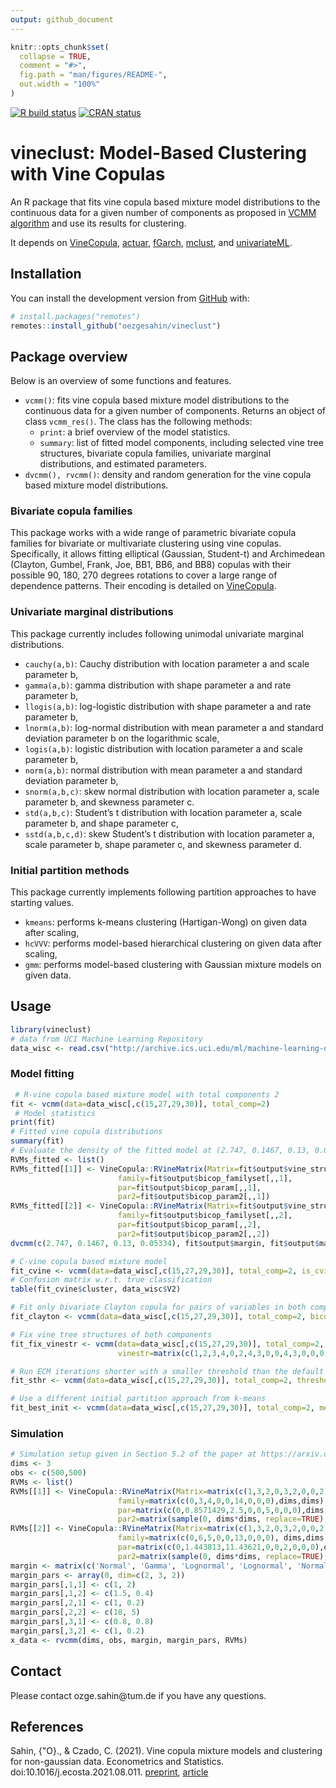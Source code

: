 ```yaml
---
output: github_document
---
```



```r
knitr::opts_chunk$set(
  collapse = TRUE,
  comment = "#>",
  fig.path = "man/figures/README-",
  out.width = "100%"
)
```

<!-- badges: start -->
[![R build status](https://github.com/oezgesahin/vineclust/workflows/R-CMD-check/badge.svg)](https://github.com/oezgesahin/vineclust/actions)
[![CRAN status](https://www.r-pkg.org/badges/version/vineclust)](https://CRAN.R-project.org/package=vineclust)
<!-- badges: end -->

# vineclust: Model-Based Clustering with Vine Copulas

An R package that fits vine copula based mixture model distributions to the continuous data for a given number of components as proposed in [VCMM algorithm](https://arxiv.org/pdf/2102.03257.pdf) and use its results for clustering.

It depends on [VineCopula](https://github.com/tnagler/VineCopula), [actuar](https://github.com/cran/actuar), [fGarch](https://github.com/cran/fGarch), [mclust](https://github.com/cran/mclust), and [univariateML](https://github.com/JonasMoss/univariateML).

## Installation

You can install the development version from [GitHub](https://github.com/oezgesahin) with:

``` r
# install.packages("remotes")
remotes::install_github("oezgesahin/vineclust")
```

## Package overview

Below is an overview of some functions and features. 

* ```vcmm()```: fits vine copula based mixture model distributions to the continuous data for a given number of components. Returns an object of class ```vcmm_res()```. The class has the following methods:
    * ```print```: a brief overview of the model statistics.
    * ```summary```: list of fitted model components, including selected vine tree structures, bivariate copula families, univariate marginal distributions, and estimated parameters.

* ```dvcmm(), rvcmm()```: density and random generation for the vine copula based mixture model distributions.

### Bivariate copula families

This package works with a wide range of parametric bivariate copula families for bivariate or multivariate clustering using vine copulas. Specifically, it allows fitting elliptical (Gaussian, Student-t) and Archimedean (Clayton, Gumbel, Frank, Joe, BB1, BB6, and BB8) copulas with their possible 90, 180, 270 degrees rotations to cover a large range of dependence patterns. Their encoding is detailed on [VineCopula](https://github.com/tnagler/VineCopula). 

### Univariate marginal distributions

This package currently includes following unimodal univariate marginal distributions.

* ```cauchy(a,b)```: Cauchy distribution with location parameter a and scale parameter b,
* ```gamma(a,b)```: gamma distribution with shape parameter a and rate parameter b,
* ```llogis(a,b)```: log-logistic distribution with shape parameter a and rate parameter b,
* ```lnorm(a,b)```: log-normal distribution with mean parameter a and standard deviation parameter b on the logarithmic scale,
* ```logis(a,b)```: logistic distribution with location parameter a and scale parameter b,
* ```norm(a,b)```: normal distribution with mean parameter a and standard deviation parameter b,
* ```snorm(a,b,c)```: skew normal distribution with location parameter a, scale parameter b, and skewness parameter c.
* ```std(a,b,c)```: Student’s t distribution with location parameter a, scale parameter b, and shape parameter c,
* ```sstd(a,b,c,d)```: skew Student’s t distribution with location parameter a, scale parameter b, shape parameter c, and skewness parameter d.

### Initial partition methods

This package currently implements following partition approaches to have starting values.

* ```kmeans```: performs k-means clustering (Hartigan-Wong) on given data after scaling,
* ```hcVVV```: performs model-based hierarchical clustering on given data after scaling,
* ```gmm```: performs model-based clustering with Gaussian mixture models on given data. 

## Usage

```r
library(vineclust)
# data from UCI Machine Learning Repository 
data_wisc <- read.csv("http://archive.ics.uci.edu/ml/machine-learning-databases/breast-cancer-wisconsin/wdbc.data", header = FALSE)
```

### Model fitting

```r
 # R-vine copula based mixture model with total components 2
fit <- vcmm(data=data_wisc[,c(15,27,29,30)], total_comp=2)
 # Model statistics
print(fit)
# Fitted vine copula distributions
summary(fit) 
# Evaluate the density of the fitted model at (2.747, 0.1467, 0.13, 0.05334)
RVMs_fitted <- list()
RVMs_fitted[[1]] <- VineCopula::RVineMatrix(Matrix=fit$output$vine_structure[,,1],
                        family=fit$output$bicop_familyset[,,1],
                        par=fit$output$bicop_param[,,1],
                        par2=fit$output$bicop_param2[,,1])
RVMs_fitted[[2]] <- VineCopula::RVineMatrix(Matrix=fit$output$vine_structure[,,2],
                        family=fit$output$bicop_familyset[,,2],
                        par=fit$output$bicop_param[,,2],
                        par2=fit$output$bicop_param2[,,2])
dvcmm(c(2.747, 0.1467, 0.13, 0.05334), fit$output$margin, fit$output$marginal_param, RVMs_fitted, fit$output$mixture_prob)
```

```r
# C-vine copula based mixture model
fit_cvine <- vcmm(data=data_wisc[,c(15,27,29,30)], total_comp=2, is_cvine=1)  
# Confusion matrix w.r.t. true classification
table(fit_cvine$cluster, data_wisc$V2) 
```

```r
# Fit only bivariate Clayton copula for pairs of variables in both components
fit_clayton <- vcmm(data=data_wisc[,c(15,27,29,30)], total_comp=2, bicop=c(3))  
```

```r
# Fix vine tree structures of both components 
fit_fix_vinestr <- vcmm(data=data_wisc[,c(15,27,29,30)], total_comp=2,
                        vinestr=matrix(c(1,2,3,4,0,2,4,3,0,0,4,3,0,0,0,3),4,4)) 
``` 

```r
# Run ECM iterations shorter with a smaller threshold than the default threshold
fit_sthr <- vcmm(data=data_wisc[,c(15,27,29,30)], total_comp=2, threshold=0.001)  
``` 

```r
# Use a different initial partition approach from k-means
fit_best_init <- vcmm(data=data_wisc[,c(15,27,29,30)], total_comp=2, methods=c("gmm"))  
```

### Simulation

```r
# Simulation setup given in Section 5.2 of the paper at https://arxiv.org/pdf/2102.03257.pdf
dims <- 3
obs <- c(500,500) 
RVMs <- list()
RVMs[[1]] <- VineCopula::RVineMatrix(Matrix=matrix(c(1,3,2,0,3,2,0,0,2),dims,dims),
                        family=matrix(c(0,3,4,0,0,14,0,0,0),dims,dims),
                        par=matrix(c(0,0.8571429,2.5,0,0,5,0,0,0),dims,dims),
                        par2=matrix(sample(0, dims*dims, replace=TRUE),dims,dims)) 
RVMs[[2]] <- VineCopula::RVineMatrix(Matrix=matrix(c(1,3,2,0,3,2,0,0,2), dims,dims),
                        family=matrix(c(0,6,5,0,0,13,0,0,0), dims,dims),
                        par=matrix(c(0,1.443813,11.43621,0,0,2,0,0,0),dims,dims),
                        par2=matrix(sample(0, dims*dims, replace=TRUE),dims,dims))
margin <- matrix(c('Normal', 'Gamma', 'Lognormal', 'Lognormal', 'Normal', 'Gamma'), 3, 2) 
margin_pars <- array(0, dim=c(2, 3, 2))
margin_pars[,1,1] <- c(1, 2)
margin_pars[,1,2] <- c(1.5, 0.4)
margin_pars[,2,1] <- c(1, 0.2)
margin_pars[,2,2] <- c(18, 5)
margin_pars[,3,1] <- c(0.8, 0.8)
margin_pars[,3,2] <- c(1, 0.2)
x_data <- rvcmm(dims, obs, margin, margin_pars, RVMs)
``` 

## Contact

Please contact ozge.sahin@tum.de if you have any questions.

## References

Sahin, {\"O}., \& Czado, C. (2021). Vine copula mixture models and clustering for non-gaussian data. Econometrics and Statistics. doi:10.1016/j.ecosta.2021.08.011. [preprint](https://arxiv.org/pdf/2102.03257.pdf), [article](https://doi.org/10.1016/j.ecosta.2021.08.011)
